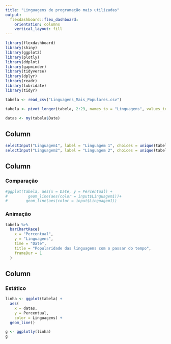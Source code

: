 ```yaml
---
title: "Linguagens de programação mais utilizadas"
output: 
  flexdashboard::flex_dashboard:
    orientation: columns
    vertical_layout: fill
---
```


```r
library(flexdashboard)
library(shiny)
library(ggplot2)
library(plotly)
library(ddplot)
library(gapminder)
library(tidyverse)
library(dplyr)
library(readr)
library(lubridate)
library(tidyr)
```

```r
tabela <- read_csv("Linguagens_Mais_Populares.csv")

tabela <- pivot_longer(tabela, 2:29, names_to = "Linguagens", values_to = "Percentual")

datas <- my(tabela$Date)

```

Column {.sidebar}
-----------------------------------------------------------------------

```r
selectInput("Linguagem1", label = "Linguagem 1", choices = unique(tabela$Linguagens))
selectInput("Linguagem2", label = "Linguagem 2", choices = unique(tabela$Linguagens))
```


Column {data-width=400}
-----------------------------------------------------------------------

### Comparação


```r

#ggplot(tabela, aes(x = Date, y = Percentual) +
#         geom_line(aes(color = input$Linguagem1))+
#        geom_line(aes(color = input$Linguagem1))

```

### Animação

```r

tabela %>% 
  barChartRace(
    x = "Percentual", 
    y = "Linguagens",
    time = "Date",
    title = "Popularidade das linguagens com o passar do tempo",
    frameDur = 1
  )

```




Column {data-width=650}
-----------------------------------------------------------------------

### Estático

```r

linha <- ggplot(tabela) +
  aes(
    x = datas,
    y = Percentual,
    color = Linguagens) + 
  geom_line()

g <- ggplotly(linha)
g

```

